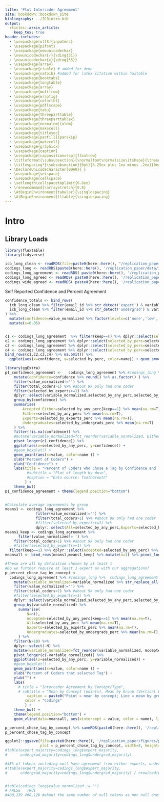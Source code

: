 ```yaml
---
title: 'Plot Intercoder Agreement'
site: bookdown::bookdown_site
bibliography: ../ICBintro.bib
output: 
  rticles::arxiv_article:
    keep_tex: true
header-includes:
  - \usepackage[utf8]{inputenc}
  - \usepackage{pifont}
  - \usepackage{newunicodechar}
  - \newunicodechar{✓}{\ding{51}}
  - \newunicodechar{✗}{\ding{55}}
  - \usepackage{array}
  - \usepackage{ctable} # added for demo
  - \usepackage{natbib} #added for latex citation within huxtable
  - \usepackage{booktabs}
  - \usepackage{longtable}
  - \usepackage{array}
  - \usepackage{multirow}
  - \usepackage{wrapfig}
  - \usepackage{colortbl}
  - \usepackage{pdflscape}
  - \usepackage{tabu}
  - \usepackage{threeparttable}
  - \usepackage{threeparttablex}
  - \usepackage[normalem]{ulem}
  - \usepackage{makecell}
  - \usepackage{titlesec}
  - \usepackage[parfill]{parskip}
  - \usepackage{makecell}
  - \usepackage{graphicx}
  - \usepackage{caption}
  - \usepackage[capposition=top]{floatrow}
  - \titleformat{\subsubsection}{\normalfont\normalsize\itshape}{\thesubsubsection}{1em}{}
  - \titlespacing*{\subsubsection}{0pt}{3.25ex plus 1ex minus .2ex}{0ex plus .2ex}
  - \DeclareUnicodeCharacter{00A0}{ }
  - \usepackage{setspace}
  - \usepackage{cellspace}
  - \setlength\cellspacetoplimit{0.8ex}
  - \renewcommand{\arraystretch}{0.8}
  - \AtBeginEnvironment{tabular}{\singlespacing}
  - \AtBeginEnvironment{lltable}{\singlespacing}
---
```



# Intro

## Library Loads


```r
library(flextable)
library(tidyverse)
```

```r
icb_long_clean <- readRDS(file=paste0(here::here(), "/replication_paper/data/in/icb_long_clean.Rds")) 
codings_long <- readRDS(paste0(here::here(), '/replication_paper/data/in/codings_long.Rds'))
codings_long_agreement <- readRDS( paste0(here::here(), '/replication_paper/data/in/codings_long_agreement.Rds'))
codings_long_agreed <- readRDS( paste0(here::here(), '/replication_paper/data/in/codings_long_agreed.Rds'))
codings_wide_agreed <- readRDS( paste0(here::here(), '/replication_paper/data/in/codings_wide_agreed.Rds'))

```




Self Reported Confidence and Percent Agreement

```r
confidence_totals <- bind_rows(
  icb_long_clean %>% filter(email_id %>% str_detect('expert') & variable_normalized=='raterconfidence' ) %>% count(value_normalized) %>% mutate(coder="expert") %>% mutate(n= (n/sum(n)*100) %>% round(1) %>% paste0("%") ),
  icb_long_clean %>% filter(email_id %>% str_detect('undergrad') & variable_normalized=='raterconfidence' ) %>% count(value_normalized)  %>% mutate(coder="undergrad") %>% mutate(n=(n/sum(n)*100) %>% round(1) %>% paste0("%"))
) %>%
  mutate(confidence=value_normalized %>% factor(levels=c('none','low','high','complete')) %>% as.numeric() ) %>%
  mutate(x=0.05)


c1 <- codings_long_agreement  %>% filter(keep==T) %>% dplyr::select(selected_by_perc=selected_by_any_perc,confidence=confidence)  %>% mutate(name="Accepted_Either")
c2 <- codings_long_agreement %>% dplyr::select(selected_by_perc=selected_by_any_perc,confidence=confidence) %>% mutate(name="Accepted_Either")
c3 <- codings_long_agreement %>% dplyr::select(selected_by_perc=selected_by_experts_perc,confidence=confidence_expert) %>% mutate(name="Experts")
c4 <- codings_long_agreement %>% dplyr::select(selected_by_perc=selected_by_undergrads_perc,confidence=confidence_undergrad) %>% mutate(name="Undergraduates")
bind_rows(c1,c2,c3,c4) %>% na.omit() %>%
  ggplot(aes(x=confidence, y=selected_by_perc, color=name)) + geom_smooth() #geom_point()

library(ggExtra)
p1_confidence_agreement <-   codings_long_agreement %>% #codings_long %>%  codings_long_agreement
    mutate(confidence=confidence %>% round() %>% as.factor() ) %>%
    filter(value_normalized!='') %>%
    filter(total_coders>1) %>% #about 9k only had one coder
    filter(selected_by_experts>=1) %>%
    dplyr::select(variable_normalized,selected_by_any_perc,selected_by_experts_perc,selected_by_undergrads_perc,keep,confidence) %>%
    group_by(confidence) %>%
    summarise(
        Accepted_Either=selected_by_any_perc[keep==1] %>% mean(na.rm=T), 
        Either=selected_by_any_perc %>% mean(na.rm=T), 
        Experts=selected_by_experts_perc %>% mean(na.rm=T), 
        Undergraduates=selected_by_undergrads_perc %>% mean(na.rm=T)
    ) %>%
    filter(!is.na(confidence)) %>%
    #mutate(variable_normalized=fct_reorder(variable_normalized, Either)) %>%
    pivot_longer(c(-confidence)) %>%
    ggplot(aes(x=selected_by_any_perc, y=confidence)) + 
    #geom_boxplot() + 
    geom_point(aes(x=value, color=name )) +
    xlab("Percent of Coders") +
    ylab("Confidence") +
    labs(title = "Percent of Coders who Chose a Tag by Confidence and Type of Coder"#,
          #subtitle = "Plot of length by dose",
          #caption = "Data source: ToothGrowth"
         ) + 
    theme_bw()
p1_confidence_agreement + theme(legend.position="bottom")
  
```

```r

#Calculate average agreements by group
means1 <- codings_long_agreement %>% 
              filter(value_normalized!='') %>%
              filter(total_coders>1) %>% #about 9k only had one coder
              #filter(selected_by_experts>=1) %>%
              dplyr::select(All=selected_by_any_perc,Experts=selected_by_experts_perc,Undergraduates=selected_by_undergrads_perc) %>% summarise_all(mean, na.rm=T)
means1_keep <- codings_long_agreement %>% 
      filter(value_normalized!='') %>%
    filter(total_coders>1) %>% #about 9k only had one coder
    #filter(selected_by_experts>=1) %>%
  filter(keep==1) %>% dplyr::select(Accepted=selected_by_any_perc) %>% summarise_all(mean, na.rm=T)
meansall <- bind_rows(means1,means1_keep) %>% mutate(x=1) %>% pivot_longer(cols=c(-x)) %>% na.omit()

#These are all by definition chosen by at least 1
#Do we further require at least 1 expert as with our aggregations?
p_percent_chose_tag_by_concept <- 
  codings_long_agreement %>% #codings_long %>%  codings_long_agreement
    mutate(variable_normalized=variable_normalized %>% str_replace_all("_"," ") %>% tolower() ) %>%
    filter(value_normalized!='') %>%
    filter(total_coders>1) %>% #about 9k only had one coder
    #filter(selected_by_experts>=1) %>%
    dplyr::select(variable_normalized,selected_by_any_perc,selected_by_experts_perc,selected_by_undergrads_perc,keep) %>%
    group_by(variable_normalized) %>%
      summarise(
          N=n(),
          Accepted=selected_by_any_perc[keep==1] %>% mean(na.rm=T), 
          All=selected_by_any_perc %>% mean(na.rm=T), 
          Experts=selected_by_experts_perc %>% mean(na.rm=T), 
          Undergraduates=selected_by_undergrads_perc %>% mean(na.rm=T)
      ) %>%
    filter(N>10) %>%
    dplyr::select(-N) %>%
    mutate(variable_normalized=fct_reorder(variable_normalized, Accepted)) %>%
    pivot_longer(c(-variable_normalized)) %>%
    ggplot(aes(x=selected_by_any_perc, y=variable_normalized)) + 
    #geom_boxplot() + 
    geom_point(aes(x=value, color=name )) +
    xlab("Percent of Coders that selected Tag") +
    ylab("") +
    labs(
      # title = "Intercoder Agreement by Concept/Type",
      # subtitle = "Mean by Concept (points), Mean by Group (Vertical Lines)",
          caption = paste0("Point = mean by concept; Line = mean by group\nUnit of Analysis: Tag chosen by any Coder, N=", codings_long_agreement %>% filter(value_normalized!='') %>% nrow() %>% scales::comma(), "; Accepted Tokens=", codings_long_agreement %>% filter(value_normalized!='' & keep==T) %>% nrow() %>% scales::comma()),
         color = "Codings"
         ) + 
    theme_bw() +
    theme(legend.position="bottom") +
    geom_vline(data=meansall, aes(xintercept = value, color = name), linetype="solid", size=1, alpha=0.5)

```



```r

p_percent_chose_tag_by_concept %>% saveRDS(paste0(here::here(), '/replication_paper/figures/p_percent_chose_tag_by_concept.Rds'))
p_percent_chose_tag_by_concept

ggplot2::ggsave(file=paste0(here::here(), '/replication_paper/figures/p_percent_chose_tag_by_concept.png'), 
                plot = p_percent_chose_tag_by_concept, width=8, height=6)
#table(expert_majority=codings_long$expert_majority,
#      undergrad_majority=codings_long$undergrad_majority)

#58% of tokens including null have agreement from either experts, undergrads, or both
#(table(expert_majority=codings_long$expert_majority,
#      undergrad_majority=codings_long$undergrad_majority) / nrow(codings_long) ) %>% round(2)


#table(codings_long$value_normalized != "")
# FALSE   TRUE 
#480,239 408,126 #about the same number of null tokens as non null ones
```


